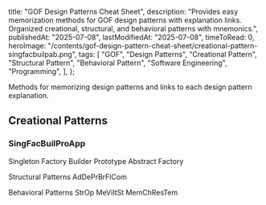 
  title: "GOF Design Patterns Cheat Sheet",
  description:
    "Provides easy memorization methods for GOF design patterns with explanation links. Organized creational, structural, and behavioral patterns with mnemonics.",
  publishedAt: "2025-07-08",
  lastModifiedAt: "2025-07-08",
  timeToRead: 0,
  heroImage:
    "/contents/gof-design-pattern-cheat-sheet/creational-pattern-singfacbuilpab.png",
  tags: [
    "GOF",
    "Design Patterns",
    "Creational Pattern",
    "Structural Pattern",
    "Behavioral Pattern",
    "Software Engineering",
    "Programming",
  ],
};

Methods for memorizing design patterns and links to each design pattern explanation.

## Creational Patterns

### **SingFacBuilProApp**

<ImageWithCaption
  src="/contents/gof-design-pattern-cheat-sheet/creational-pattern-singfacbuilpab.png"
  alt="Creational Pattern Mnemonic"
  caption="Creational Pattern Mnemonic: SingFacBuilProApp"
/>

Singleton Factory Builder Prototype Abstract Factory

Structural Patterns
AdDePrBrFlCom

Behavioral Patterns
StrOp MeViItSt MemChResTem
